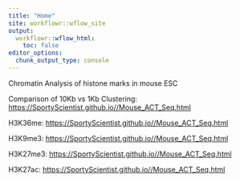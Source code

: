 ```yaml
---
title: "Home"
site: workflowr::wflow_site
output:
  workflowr::wflow_html:
    toc: false
editor_options:
  chunk_output_type: console
---
```


Chromatin Analysis of histone marks in mouse ESC

Comparison of 10Kb vs 1Kb Clustering: [https://SportyScientist.github.io//Mouse_ACT_Seq.html](clustering_all_marks.html) 

H3K36me: [https://SportyScientist.github.io//Mouse_ACT_Seq.html](H3K36me3.html) 
 
H3K9me3: [https://SportyScientist.github.io//Mouse_ACT_Seq.html](H3K9me3.html) 
 
H3K27me3: [https://SportyScientist.github.io//Mouse_ACT_Seq.html](H3K27me3.html) 
 
H3K27ac: [https://SportyScientist.github.io//Mouse_ACT_Seq.html](H3K27ac.html) 

 